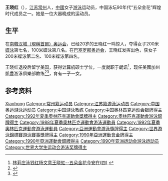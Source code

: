 {{not|王晓红 (1969年)}}
{{MedalTableTop}}
{{MedalSport|女子[[游泳|游泳]]}}
{{MedalCompetition|[[奧林匹克運動會|奧林匹克運動會]]}}
{{MedalSilver|[[1992年夏季奧林匹克運動會|1992年巴塞隆納]]|[[1992年夏季奧林匹克運動會游泳比賽|200米蝶泳]]}}
{{MedalBottom}}

'''王晓红'''（{{bd|1968年|11月20日}}），[[江苏|江苏]][[常州|常州]]人，[[中华人民共和国|中國]]女子[[游泳|游泳]]运动员，中国泳坛90年代“五朵金花”辉煌时代成员之一。她是一位大器晚成的运动员。

== 生平 ==
在[[南韓|南韓]][[1988年夏季奥林匹克运动会|汉城（現稱首爾）奥运会]]，已经20岁的王晓红一鸣惊人，夺得女子200米[[蝶泳|蝶泳]]第七名，100米蝶泳第八名。在[[1992年夏季奥林匹克运动会|巴塞罗那奥运会]]，王晓红发挥出色，获女子200米蝶泳第二名、100米蝶泳第四名。

王晓红退役后留学[[美国|美国]]，获得[[计算机|计算机]]硕士学位，一度就职于[[朗讯|朗讯]]<ref>[http://sports.163.com/tm/030331/030331_316561(4).html 林莉庄泳钱红杨文意王晓虹--五朵金花今安在(四)] {{webarchive|url=https://web.archive.org/web/20050310122238/http://sports.163.com/tm/030331/030331_316561(4).html |date=2005-03-10 }}</ref>，现任美國加州凱豊游泳俱樂部教练<ref>{{Cite web |url=http://www.calphin.com/about_staffs.php |title=Calphin Staff |accessdate=2015-04-06 |archive-date=2015-03-24 |archive-url=https://web.archive.org/web/20150324122342/http://www.calphin.com/about_staffs.php |dead-url=no }}</ref><ref>{{Cite web |url=http://www.calphin.com/about_founders.php |title=Founders |accessdate=2015-04-06 |archive-date=2015-04-13 |archive-url=https://web.archive.org/web/20150413053157/http://www.calphin.com/about_founders.php |dead-url=no }}</ref>，育有一子一女。

== 参考资料 ==
{{reflist}}

{{中国运动员小作品}}
{{亚洲运动会游泳比赛女子100米蝶泳冠军}}
{{亚洲运动会游泳比赛女子200米蝶泳冠军}}

{{Authority control}}
{{DEFAULTSORT:Wang Xiaohong}}
[[Category:王姓|Xiaohong]]
[[Category:常州籍运动员|Category:常州籍运动员]]
[[Category:江苏籍游泳运动员|Category:江苏籍游泳运动员]]
[[Category:中国奥运游泳运动员|Category:中国奥运游泳运动员]]
[[Category:中国游泳教练|Category:中国游泳教练]]
[[Category:中国奥林匹克运动会银牌得主|Category:中国奥林匹克运动会银牌得主]]
[[Category:1992年夏季奧林匹克運動會獎牌得主|Category:1992年夏季奧林匹克運動會獎牌得主]]
[[Category:奧林匹克運動會游泳銀牌得主|Category:奧林匹克運動會游泳銀牌得主]]
[[Category:1988年夏季奧林匹克運動會游泳運動員|Category:1988年夏季奧林匹克運動會游泳運動員]]
[[Category:1992年夏季奧林匹克運動會游泳運動員|Category:1992年夏季奧林匹克運動會游泳運動員]]
[[Category:亞洲運動會游泳獎牌得主|Category:亞洲運動會游泳獎牌得主]]
[[Category:世界游泳錦標賽游泳賽事獎牌得主|Category:世界游泳錦標賽游泳賽事獎牌得主]]
[[Category:1990年亞洲運動會金牌得主|Category:1990年亞洲運動會金牌得主]]
[[Category:1990年亞洲運動會銀牌得主|Category:1990年亞洲運動會銀牌得主]]
[[Category:1990年亚洲运动会游泳运动员|Category:1990年亚洲运动会游泳运动员]]
[[Category:世界大学生运动会游泳奖牌得主|Category:世界大学生运动会游泳奖牌得主]]